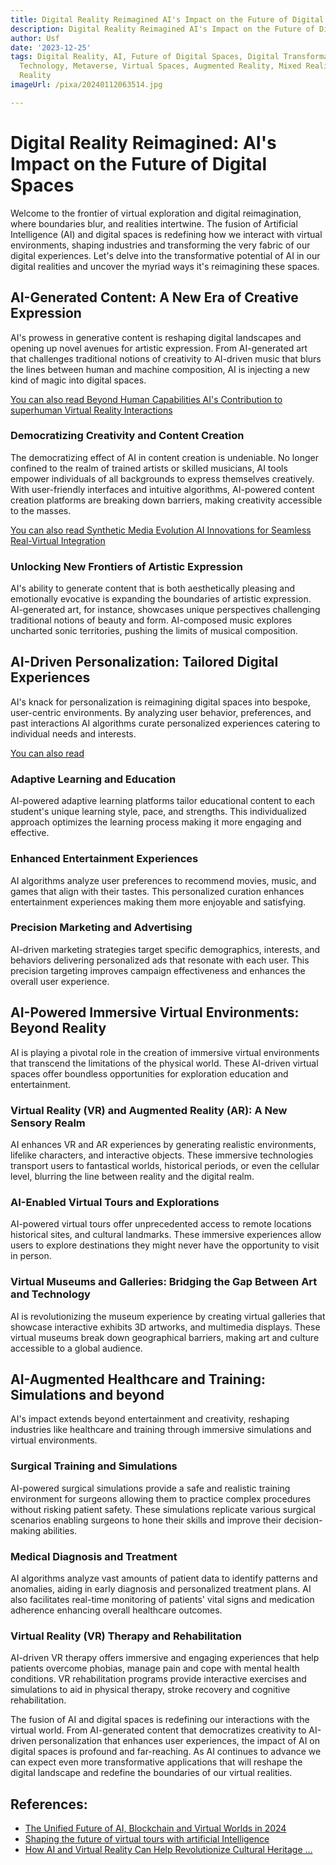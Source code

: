 ```yaml
---
title: Digital Reality Reimagined AI's Impact on the Future of Digital Spaces
description: Digital Reality Reimagined AI's Impact on the Future of Digital Spaces
author: Usf
date: '2023-12-25'
tags: Digital Reality, AI, Future of Digital Spaces, Digital Transformation, Innovation,
  Technology, Metaverse, Virtual Spaces, Augmented Reality, Mixed Reality, Extended
  Reality
imageUrl: /pixa/20240112063514.jpg

---
```

# Digital Reality Reimagined: AI's Impact on the Future of Digital Spaces

Welcome to the frontier of virtual exploration and digital reimagination, where boundaries blur, and realities intertwine. The fusion  of  Artificial Intelligence (AI) and digital spaces  is redefining how we  interact with  virtual environments, shaping industries and transforming the very fabric of our digital experiences. Let's delve into the transformative potential of AI in  our digital  realities and uncover the myriad  ways it's reimagining  these spaces.

##  AI-Generated Content: A New Era of Creative Expression

AI's prowess in generative content is reshaping digital landscapes and opening up novel avenues for  artistic expression. From AI-generated art  that  challenges traditional notions of creativity to AI-driven music that blurs the lines between human and machine composition, AI is  injecting a new kind  of magic into digital spaces.

[You can also read Beyond Human Capabilities AI's Contribution to superhuman Virtual  Reality Interactions](Beyond%20Human%20Capabilities%20AI%27s%20Contribution%20to%20superhuman%20Virtual%20Reality%20Interactions)


### Democratizing Creativity and Content Creation

The democratizing effect  of  AI in content creation is undeniable. No longer confined to the realm of trained artists or skilled musicians, AI tools empower  individuals of all backgrounds to express  themselves creatively. With user-friendly interfaces and intuitive algorithms,  AI-powered  content creation platforms are breaking down barriers, making creativity accessible  to the masses.

[You can also read Synthetic Media Evolution AI Innovations  for Seamless Real-Virtual Integration](Synthetic%20Media%20Evolution%20AI%20Innovations%20for%20Seamless%20Real-Virtual%20Integration)


### Unlocking New Frontiers of Artistic Expression

AI's ability to generate content that is  both aesthetically  pleasing  and  emotionally evocative is expanding the  boundaries of artistic  expression. AI-generated art, for instance, showcases unique perspectives challenging traditional notions of beauty and form.  AI-composed music  explores uncharted sonic territories, pushing the limits of  musical  composition.

## AI-Driven Personalization: Tailored Digital Experiences

AI's knack for  personalization is reimagining  digital spaces into bespoke, user-centric environments. By analyzing user behavior, preferences, and past interactions AI algorithms curate personalized experiences catering to individual needs  and interests.

[You can also read ]()


### Adaptive  Learning and Education

AI-powered adaptive learning platforms  tailor educational content to each student's unique learning style, pace, and strengths. This individualized approach optimizes the learning process making it more engaging and effective.

### Enhanced Entertainment Experiences

AI algorithms analyze user preferences to recommend movies, music, and games that align with their tastes. This personalized curation enhances  entertainment experiences  making them more enjoyable and satisfying.

### Precision Marketing and Advertising

AI-driven marketing strategies target specific  demographics, interests, and behaviors delivering personalized  ads that resonate with each user. This precision targeting improves campaign effectiveness and  enhances the overall user experience.

## AI-Powered Immersive  Virtual Environments: Beyond Reality

AI is playing a pivotal role in the creation  of immersive virtual environments that transcend the limitations of the physical world. These AI-driven virtual spaces offer boundless  opportunities for exploration education and  entertainment.

### Virtual Reality (VR)  and Augmented  Reality (AR): A New  Sensory Realm

AI enhances VR and AR experiences by generating realistic  environments, lifelike characters, and interactive objects.  These immersive technologies transport users  to fantastical  worlds, historical periods, or even the  cellular level, blurring the line between reality and the digital  realm.

### AI-Enabled Virtual  Tours and Explorations

AI-powered virtual tours offer unprecedented access to remote locations historical  sites, and cultural landmarks. These immersive experiences allow users to explore destinations they might  never have the opportunity to visit in person.

### Virtual Museums  and Galleries: Bridging the Gap Between Art and Technology

AI is revolutionizing the museum experience by creating  virtual galleries that showcase interactive exhibits 3D artworks, and multimedia displays. These virtual museums break down geographical  barriers, making art and culture  accessible to  a global audience.

## AI-Augmented Healthcare and Training: Simulations  and beyond

AI's impact extends beyond entertainment  and creativity, reshaping industries like healthcare and training through immersive simulations and virtual environments.

### Surgical Training and Simulations

AI-powered surgical simulations provide a safe and realistic training environment for surgeons allowing  them to practice complex procedures without risking patient safety. These simulations replicate various  surgical scenarios enabling surgeons to hone their skills and improve their decision-making abilities.

### Medical Diagnosis and Treatment

AI algorithms analyze vast amounts of patient data to identify patterns and anomalies, aiding in early diagnosis and personalized treatment plans. AI also facilitates real-time monitoring of patients' vital signs and medication adherence enhancing overall healthcare outcomes.

### Virtual Reality (VR) Therapy and Rehabilitation

AI-driven VR therapy offers immersive  and engaging experiences that help patients overcome phobias,  manage pain and  cope with mental health conditions. VR rehabilitation programs provide interactive exercises and simulations to aid in physical therapy, stroke recovery and cognitive rehabilitation.

The fusion of AI and digital spaces is redefining our interactions with the virtual world.  From AI-generated content that democratizes creativity to AI-driven personalization that enhances user experiences, the impact of AI on digital spaces  is profound  and far-reaching. As AI  continues to advance we can expect even more transformative applications  that will reshape the digital landscape and redefine the boundaries of our  virtual realities.

## References:
- [The Unified Future of AI, Blockchain and Virtual Worlds in 2024](https://www.coindesk.com/consensus-magazine/2023/12/22/the-unified-future-of-ai-blockchain-and-virtual-worlds-in-2024/)
- [Shaping the future of virtual tours with artificial Intelligence](https://www.momentumvirtualtours.com/blog/shaping-the-future-of-virtual-tours-with-artificial-intelligence-virtual-reality-and-augmented-reality/)
- [How AI and Virtual Reality Can Help Revolutionize Cultural Heritage ...](https://www.linkedin.com/pulse/how-ai-virtual-reality-can-help-revolutionize-cultural)
